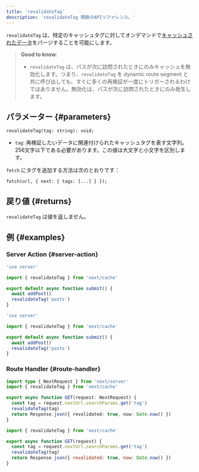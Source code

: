 ```yaml
---
title: 'revalidateTag'
description: 'revalidateTag 関数のAPIリファレンス。'
---
```


`revalidateTag` は、特定のキャッシュタグに対してオンデマンドで[キャッシュされたデータ](/docs/app/deep-dive/caching)をパージすることを可能にします。

> **Good to know**:
>
> - `revalidateTag` は、パスが次に訪問されたときにのみキャッシュを無効化します。つまり、`revalidateTag` を dynamic route segment と共に呼び出しても、すぐに多くの再検証が一度にトリガーされるわけではありません。無効化は、パスが次に訪問されたときにのみ発生します。

## パラメーター {#parameters}

```tsx
revalidateTag(tag: string): void;
```

- `tag`: 再検証したいデータに関連付けられたキャッシュタグを表す文字列。256文字以下である必要があります。この値は大文字と小文字を区別します。

`fetch` にタグを追加する方法は次のとおりです：

```tsx
fetch(url, { next: { tags: [...] } });
```

## 戻り値 {#returns}

`revalidateTag` は値を返しません。

## 例 {#examples}

### Server Action {#server-action}

<Tabs>
<TabItem value="ts" label="TypeScript">

```ts title="app/actions.ts" switcher
'use server'

import { revalidateTag } from 'next/cache'

export default async function submit() {
  await addPost()
  revalidateTag('posts')
}
```

</TabItem>
<TabItem value="js" label="JavaScript">

```js title="app/actions.js" switcher
'use server'

import { revalidateTag } from 'next/cache'

export default async function submit() {
  await addPost()
  revalidateTag('posts')
}
```

</TabItem>
</Tabs>

### Route Handler {#route-handler}

<Tabs>
<TabItem value="ts" label="TypeScript">

```ts title="app/api/revalidate/route.ts" switcher
import type { NextRequest } from 'next/server'
import { revalidateTag } from 'next/cache'

export async function GET(request: NextRequest) {
  const tag = request.nextUrl.searchParams.get('tag')
  revalidateTag(tag)
  return Response.json({ revalidated: true, now: Date.now() })
}
```

</TabItem>
<TabItem value="js" label="JavaScript">

```js title="app/api/revalidate/route.js" switcher
import { revalidateTag } from 'next/cache'

export async function GET(request) {
  const tag = request.nextUrl.searchParams.get('tag')
  revalidateTag(tag)
  return Response.json({ revalidated: true, now: Date.now() })
}
```

</TabItem>
</Tabs>
